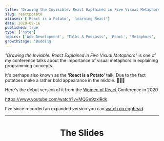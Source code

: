 ```yaml
---
title: 'Drawing the Invisible: React Explained in Five Visual Metaphors'
slug: reactpotato
aliases: ['React is a Potato', 'learning React']
date: 2020-09-16
published: true
type: ['note']
topics: ['Web Development', 'Talks & Podcasts', 'React', 'Metaphors', 'Illustrated Notes']
growthStage: 'Budding'
---
```


_"Drawing the Invisible: React Explained in Five Visual Metaphors"_ is one of my conference talks about the importance of visual metaphors in explaining programming concepts.

It's perhaps also known as the **'React is a Potato'** talk. Due to the fact potatoes make a rather bold appearance in the middle. <span>🥔</span><span>🥔</span><span>🥔</span>

Here's the debut version of it from the [Women of React](https://womenofreact.com/) Conference in 2020


https://www.youtube.com/watch?v=MQGe9zxlRdk

I've since recorded an expanded version you can [watch on egghead](https://egghead.io/talks/javascript-drawing-the-invisible-react-explained-in-five-visual-metaphors/).

---

<Center>

# The Slides

</Center>

<Image alt="" src="https://res.cloudinary.com/dg3gyk0gu/image/upload/c_scale,w_960/v1593532709/maggieappleton.com/notes/react-potato-slides/react-metaphors01.png" />

<Image alt="" src="https://res.cloudinary.com/dg3gyk0gu/image/upload/c_scale,w_960/v1593532728/maggieappleton.com/notes/react-potato-slides/react-metaphors12.png" />

<Image alt="" src="https://res.cloudinary.com/dg3gyk0gu/image/upload/c_scale,w_960/v1593532757/maggieappleton.com/notes/react-potato-slides/react-metaphors18.png" />

<Image alt="" src="https://res.cloudinary.com/dg3gyk0gu/image/upload/c_scale,w_960/v1593532760/maggieappleton.com/notes/react-potato-slides/react-metaphors19.png" />


<Image alt="" src="https://res.cloudinary.com/dg3gyk0gu/image/upload/c_scale,w_960/v1593532792/maggieappleton.com/notes/react-potato-slides/react-metaphors26.png" />

<Image alt="" src="https://res.cloudinary.com/dg3gyk0gu/image/upload/c_scale,w_960/v1593532801/maggieappleton.com/notes/react-potato-slides/react-metaphors29.png" />

<Image alt="" src="https://res.cloudinary.com/dg3gyk0gu/image/upload/c_scale,w_960/v1593532815/maggieappleton.com/notes/react-potato-slides/react-metaphors34.png" />

<Image alt="" src="https://res.cloudinary.com/dg3gyk0gu/image/upload/c_scale,w_960/v1593532817/maggieappleton.com/notes/react-potato-slides/react-metaphors35.png" />

<Image alt="" src="https://res.cloudinary.com/dg3gyk0gu/image/upload/c_scale,w_960/v1593537413/maggieappleton.com/notes/react-potato-slides/react-metaphors42.png" />

<Image alt="" src="https://res.cloudinary.com/dg3gyk0gu/image/upload/c_scale,w_960/v1593537417/maggieappleton.com/notes/react-potato-slides/react-metaphors43.png" />

<Image alt="" src="https://res.cloudinary.com/dg3gyk0gu/image/upload/c_scale,w_960/v1593537425/maggieappleton.com/notes/react-potato-slides/react-metaphors47.png" />

<Image alt="" src="https://res.cloudinary.com/dg3gyk0gu/image/upload/c_scale,w_960/v1593537443/maggieappleton.com/notes/react-potato-slides/react-metaphors54.png" />

<Image alt="" src="https://res.cloudinary.com/dg3gyk0gu/image/upload/c_scale,w_960/v1593537448/maggieappleton.com/notes/react-potato-slides/react-metaphors58.png" />

<Image alt="" src="https://res.cloudinary.com/dg3gyk0gu/image/upload/c_scale,w_960/v1593537452/maggieappleton.com/notes/react-potato-slides/react-metaphors57.png" />

<Image alt="" src="https://res.cloudinary.com/dg3gyk0gu/image/upload/c_scale,w_960/v1593537463/maggieappleton.com/notes/react-potato-slides/react-metaphors62.png" />

<Image alt="" src="https://res.cloudinary.com/dg3gyk0gu/image/upload/c_scale,w_960/v1593537471/maggieappleton.com/notes/react-potato-slides/react-metaphors69.png" />

<Image alt="" src="https://res.cloudinary.com/dg3gyk0gu/image/upload/c_scale,w_960/v1593537485/maggieappleton.com/notes/react-potato-slides/react-metaphors71.png" />

<Image alt="" src="https://res.cloudinary.com/dg3gyk0gu/image/upload/c_scale,w_960/v1593537481/maggieappleton.com/notes/react-potato-slides/react-metaphors73.png" />

<Image alt="" src="https://res.cloudinary.com/dg3gyk0gu/image/upload/c_scale,w_960/v1593537479/maggieappleton.com/notes/react-potato-slides/react-metaphors75.png" />

<Image alt="" src="https://res.cloudinary.com/dg3gyk0gu/image/upload/c_scale,w_960/v1593537490/maggieappleton.com/notes/react-potato-slides/react-metaphors77.png" />

<Image alt="" src="https://res.cloudinary.com/dg3gyk0gu/image/upload/c_scale,w_960/v1593537499/maggieappleton.com/notes/react-potato-slides/react-metaphors79.png" />

<Image alt="" src="https://res.cloudinary.com/dg3gyk0gu/image/upload/c_scale,w_960/v1593537502/maggieappleton.com/notes/react-potato-slides/react-metaphors80.png" />
